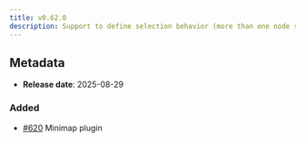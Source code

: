 ```yaml
---
title: v0.62.0
description: Support to define selection behavior (more than one node selected)
---
```


## Metadata

- **Release date**: 2025-08-29

### Added

- [#620](https://github.com/InditexTech/weavejs/issues/620) Minimap plugin
